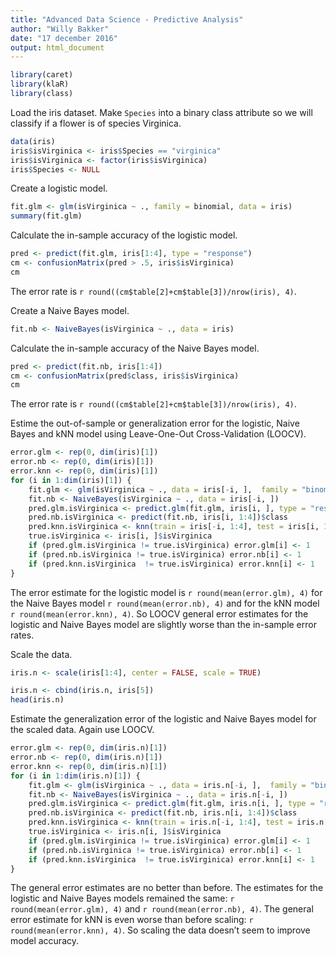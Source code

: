 ---
title: "Advanced Data Science - Predictive Analysis"
author: "Willy Bakker"
date: "17 december 2016"
output: html_document
---
```{r, messages = FALSE, warning = FALSE, results = 'hide'}
library(caret)
library(klaR)
library(class)
```

Load the iris dataset. Make `Species` into a binary class attribute so we will classify if a flower is of species Virginica.
```{r}
data(iris)
iris$isVirginica <- iris$Species == "virginica"
iris$isVirginica <- factor(iris$isVirginica)
iris$Species <- NULL
```

Create a logistic model.
```{r, messages = FALSE, warning = FALSE}
fit.glm <- glm(isVirginica ~ ., family = binomial, data = iris)
summary(fit.glm)
```

Calculate the in-sample accuracy of the logistic model.
```{r}
pred <- predict(fit.glm, iris[1:4], type = "response")
cm <- confusionMatrix(pred > .5, iris$isVirginica)
cm
```
The error rate is `r round((cm$table[2]+cm$table[3])/nrow(iris), 4)`.

Create a Naive Bayes model.
```{r}
fit.nb <- NaiveBayes(isVirginica ~ ., data = iris)
```

Calculate the in-sample accuracy of the Naive Bayes model.
```{r}
pred <- predict(fit.nb, iris[1:4])
cm <- confusionMatrix(pred$class, iris$isVirginica)
cm
```
The error rate is `r round((cm$table[2]+cm$table[3])/nrow(iris), 4)`.

Estime the out-of-sample or generalization error for the logistic, Naive Bayes and kNN model using Leave-One-Out Cross-Validation (LOOCV).
```{r, messages = FALSE, warning = FALSE}
error.glm <- rep(0, dim(iris)[1])
error.nb <- rep(0, dim(iris)[1])
error.knn <- rep(0, dim(iris)[1])
for (i in 1:dim(iris)[1]) {
    fit.glm <- glm(isVirginica ~ ., data = iris[-i, ],  family = "binomial")
    fit.nb <- NaiveBayes(isVirginica ~ ., data = iris[-i, ]) 
    pred.glm.isVirginica <- predict.glm(fit.glm, iris[i, ], type = "response") > 0.5
    pred.nb.isVirginica <- predict(fit.nb, iris[i, 1:4])$class
    pred.knn.isVirginica <- knn(train = iris[-i, 1:4], test = iris[i, 1:4], cl = iris[-i, 5], k = 11)
    true.isVirginica <- iris[i, ]$isVirginica
    if (pred.glm.isVirginica != true.isVirginica) error.glm[i] <- 1
    if (pred.nb.isVirginica != true.isVirginica) error.nb[i] <- 1
    if (pred.knn.isVirginica  != true.isVirginica) error.knn[i] <- 1
}
```
The error estimate for the logistic model is `r round(mean(error.glm), 4)` for the Naive Bayes model `r round(mean(error.nb), 4)` and for the kNN model `r round(mean(error.knn), 4)`. So LOOCV general error estimates for the logistic and Naive Bayes model are slightly worse than the in-sample error rates. 

Scale the data. 
```{r}
iris.n <- scale(iris[1:4], center = FALSE, scale = TRUE)
```

```{r}
iris.n <- cbind(iris.n, iris[5])
head(iris.n)
```
Estimate the generalization error of the logistic and Naive Bayes model for the scaled data. Again use LOOCV.
```{r, messages = FALSE, warning = FALSE}
error.glm <- rep(0, dim(iris.n)[1])
error.nb <- rep(0, dim(iris.n)[1])
error.knn <- rep(0, dim(iris.n)[1])
for (i in 1:dim(iris.n)[1]) {
    fit.glm <- glm(isVirginica ~ ., data = iris.n[-i, ],  family = "binomial")
    fit.nb <- NaiveBayes(isVirginica ~ ., data = iris.n[-i, ]) 
    pred.glm.isVirginica <- predict.glm(fit.glm, iris.n[i, ], type = "response") > 0.5
    pred.nb.isVirginica <- predict(fit.nb, iris.n[i, 1:4])$class
    pred.knn.isVirginica <- knn(train = iris.n[-i, 1:4], test = iris.n[i, 1:4], cl = iris.n[-i, 5], k = 11)
    true.isVirginica <- iris.n[i, ]$isVirginica
    if (pred.glm.isVirginica != true.isVirginica) error.glm[i] <- 1
    if (pred.nb.isVirginica != true.isVirginica) error.nb[i] <- 1
    if (pred.knn.isVirginica  != true.isVirginica) error.knn[i] <- 1
}
```
The general error estimates are no better than before. The estimates for the logistic and Naive Bayes models remained the same: `r round(mean(error.glm), 4)` and `r round(mean(error.nb), 4)`. The general error estimate for kNN is even worse than before scaling: `r round(mean(error.knn), 4)`. So scaling the data doesn't seem to improve model accuracy. 